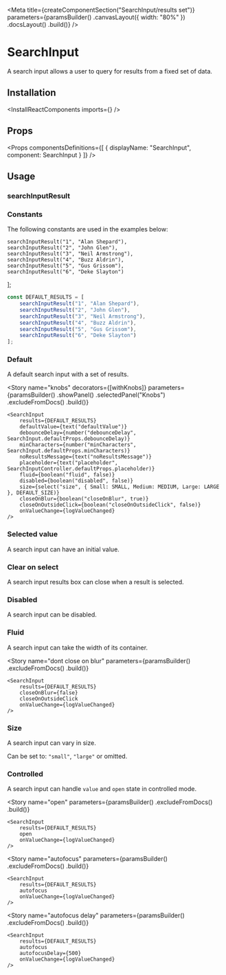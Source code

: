 
<Meta
    title={createComponentSection("SearchInput/results set")}
    parameters={paramsBuilder()
        .canvasLayout({ width: "80%" })
        .docsLayout(<ReactComponentsLayout sourcePath="/packages/react-components/src/search-input/src" />)
        .build()}
/>

# SearchInput

A search input allows a user to query for results from a fixed set of data.

## Installation

<InstallReactComponents imports={<Imports />} />

## Props

<Props
    componentsDefinitions={[
        { displayName: "SearchInput", component: SearchInput }
    ]}
/>

## Usage

### searchInputResult

<SearchInputResultUsage />

### Constants

The following constants are used in the examples below:

    searchInputResult("1", "Alan Shepard"),
    searchInputResult("2", "John Glen"),
    searchInputResult("3", "Neil Armstrong"),
    searchInputResult("4", "Buzz Aldrin"),
    searchInputResult("5", "Gus Grissom"),
    searchInputResult("6", "Deke Slayton")
];

```javascript dark
const DEFAULT_RESULTS = [
    searchInputResult("1", "Alan Shepard"),
    searchInputResult("2", "John Glen"),
    searchInputResult("3", "Neil Armstrong"),
    searchInputResult("4", "Buzz Aldrin"),
    searchInputResult("5", "Gus Grissom"),
    searchInputResult("6", "Deke Slayton")
];
```

### Default

A default search input with a set of results.

<Preview>
    <Story name="default">
        <SearchInput
            results={DEFAULT_RESULTS}
            onValueChange={logValueChanged}
        />
    </Story>
</Preview>

<Story
    name="knobs"
    decorators={[withKnobs]}
    parameters={paramsBuilder()
        .showPanel()
        .selectedPanel("Knobs")
        .excludeFromDocs()
        .build()}
>
    <SearchInput
        results={DEFAULT_RESULTS}
        defaultValue={text("defaultValue")}
        debounceDelay={number("debounceDelay", SearchInput.defaultProps.debounceDelay)}
        minCharacters={number("minCharacters", SearchInput.defaultProps.minCharacters)}
        noResultsMessage={text("noResultsMessage")}
        placeholder={text("placeholder", SearchInputController.defaultProps.placeholder)}
        fluid={boolean("fluid", false)}
        disabled={boolean("disabled", false)}
        size={select("size", { Small: SMALL, Medium: MEDIUM, Large: LARGE }, DEFAULT_SIZE)}
        closeOnBlur={boolean("closeOnBlur", true)}
        closeOnOutsideClick={boolean("closeOnOutsideClick", false)}
        onValueChange={logValueChanged}
    />
</Story>

### Selected value

A search input can have an initial value.

<Preview>
    <Story name="selected value">
        <SearchInput
            defaultValue="John Glen"
            results={DEFAULT_RESULTS}
            onValueChange={logValueChanged}
        />
    </Story>
</Preview>

### Clear on select

A search input results box can close when a result is selected.

<Preview>
    <Story name="clear on select">
        <SearchInput
            clearOnSelect
            results={DEFAULT_RESULTS}
            onValueChange={logValueChanged}
        />
    </Story>
</Preview>

### Disabled

A search input can be disabled.

<Preview>
    <Story name="disabled">
        <SearchInput
            disabled
            results={DEFAULT_RESULTS}
            onValueChange={logValueChanged}
        />
    </Story>
</Preview>

### Fluid

A search input can take the width of its container.

<Preview>
    <Story name="fluid">
        <SearchInput
            fluid
            results={DEFAULT_RESULTS}
            onValueChange={logValueChanged}
        />
    </Story>
</Preview>

<Story
    name="dont close on blur"
    parameters={paramsBuilder()
        .excludeFromDocs()
        .build()}
>
    <SearchInput
        results={DEFAULT_RESULTS}
        closeOnBlur={false}
        closeOnOutsideClick
        onValueChange={logValueChanged}
    />
</Story>

### Size

A search input can vary in size.

Can be set to: `"small"`, `"large"` or omitted.

<Preview>
    <Story name="size">
        <div className="flex items-end items-space-between">
            <SearchInput
                size="small"
                results={DEFAULT_RESULTS}
                fluid
                onValueChange={logValueChanged}
            />
            <SearchInput
                results={DEFAULT_RESULTS}
                onValueChange={logValueChanged}
                fluid
            />
            <SearchInput
                size="large"
                results={DEFAULT_RESULTS}
                fluid
                onValueChange={logValueChanged}
            />
        </div>
    </Story>
</Preview>

### Controlled

A search input can handle `value` and `open` state in controlled mode.

<FilePreview filePath="/search-input/stories/search-input/components/controlled-search-input">
    <ControlledSearchInput
        results={DEFAULT_RESULTS}
        value="John Glen"
        onValueChange={logValueChanged}
    />
</FilePreview>

<Story
    name="open"
    parameters={paramsBuilder()
        .excludeFromDocs()
        .build()}
>
    <SearchInput
        results={DEFAULT_RESULTS}
        open
        onValueChange={logValueChanged}
    />
</Story>

<Story
    name="autofocus"
    parameters={paramsBuilder()
        .excludeFromDocs()
        .build()}
>
    <SearchInput
        results={DEFAULT_RESULTS}
        autofocus
        onValueChange={logValueChanged}
    />
</Story>

<Story
    name="autofocus delay"
    parameters={paramsBuilder()
        .excludeFromDocs()
        .build()}
>
    <SearchInput
        results={DEFAULT_RESULTS}
        autofocus
        autofocusDelay={500}
        onValueChange={logValueChanged}
    />
</Story>

